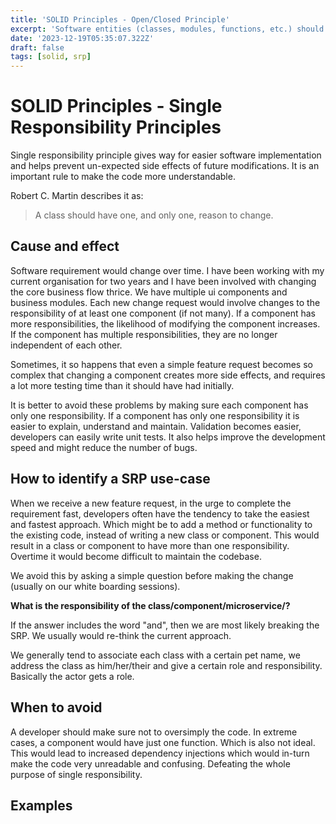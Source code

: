 ```yaml
---
title: 'SOLID Principles - Open/Closed Principle'
excerpt: 'Software entities (classes, modules, functions, etc.) should be open for extension, but closed for modification.'
date: '2023-12-19T05:35:07.322Z'
draft: false
tags: [solid, srp]
---
```



# SOLID Principles - Single Responsibility Principles

Single responsibility principle gives way for easier software implementation and helps prevent un-expected side effects of future modifications. It is an important rule to make the code more understandable.

Robert C. Martin describes it as:
> A class should have one, and only one, reason to change.

## Cause and effect
Software requirement would change over time. I have been working with my current organisation for two years and I have been involved with changing the core business flow thrice. We have multiple ui components and business modules. Each new change request would involve changes to the responsibility of at least one component (if not many). If a component has more responsibilities, the likelihood of modifying the component increases. If the component has multiple responsibilities, they are no longer independent of each other.

Sometimes, it so happens that even a simple feature request becomes so complex that changing a component creates more side effects, and requires a lot more testing time than it should have had initially.

It is better to avoid these problems by making sure each component has only one responsibility. If a component has only one responsibility it is easier to explain, understand and maintain. Validation becomes easier, developers can easily write unit tests. It also helps improve the development speed and might reduce the number of bugs.

## How to identify a SRP use-case
When we receive a new feature request, in the urge to complete the requirement fast, developers often have the tendency to take the easiest and fastest approach. Which might be to add a method or functionality to the existing code, instead of writing a new class or component. This would result in a class or component to have more than one responsibility. Overtime it would become difficult to maintain the codebase.

We avoid this by asking a simple question before making the change (usually on our white boarding sessions).

**What is the responsibility of the class/component/microservice/?**

If the answer includes the word "and", then we are most likely breaking the SRP. We usually would re-think the current approach.

We generally tend to associate each class with a certain pet name, we address the class as him/her/their and give a certain role and responsibility. Basically the actor gets a role.

## When to avoid
A developer should make sure not to oversimply the code. In extreme cases, a component would have just one function. Which is also not ideal. This would lead to increased dependency injections which would in-turn make the code very unreadable and confusing. Defeating the whole purpose of single responsibility.

## Examples
